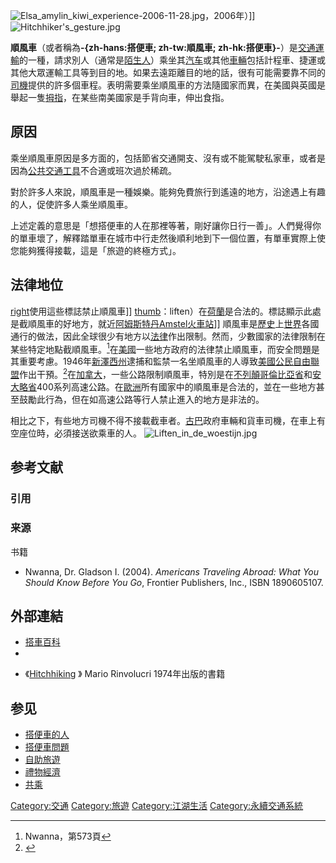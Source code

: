 {{noteTA
|G1=Transport
|T = zh-cn:顺风车; zh-tw:搭便車; zh-hk:順風車;
|1 = zh-cn:顺风车; zh-tw:搭便車; zh-hk:順風車;
}}
[[File:Elsa_amylin_kiwi_experience-2006-11-28.jpg|thumb]]，2006年）]]
[[File:Hitchhiker's_gesture.jpg|thumb]]

'''順風車'''（或者稱為'''-{zh-hans:搭便車; zh-tw:順風車; zh-hk:搭便車}-'''）是[[交通運輸|交通運輸]]的一種，請求別人（通常是[[陌生人|陌生人]]）乘坐其[[汽车|汽车]]或其他[[車輛|車輛]]包括計程車、捷運或其他大眾運輸工具等到目的地。如果去遠距離目的地的話，很有可能需要靠不同的[[司機|司機]]提供的許多個車程。表明需要乘坐順風車的方法隨國家而異，在美國與英國是舉起一隻[[拇指|拇指]]，在某些南美國家是手背向車，伸出食指。

==原因==
乘坐順風車原因是多方面的，包括節省交通開支、沒有或不能駕駛私家車，或者是因為[[公共交通工具|公共交通工具]]不合適或班次過於稀疏。

對於許多人來說，順風車是一種娛樂。能夠免費旅行到遙遠的地方，沿途遇上有趣的人，促使許多人乘坐順風車。

{{Cquote2|The hitchhiker is there so you can do your good deed for the day|前世界橫越大陸旅客、《Hitchhiking with a bike》的導師Max Neumegen提出順風車的定義}}
上述定義的意思是「想搭便車的人在那裡等著，剛好讓你日行一善」。人們覺得你的單車壞了，解釋踏單車在城市中行走然後順利地到下一個位置，有單車實際上使您能夠獲得接載，這是「旅遊的終極方式」。

==法律地位==
[[檔案:US_no_hitchhiking_signs.svg|right]]使用這些標誌禁止順風車]]
[[檔案:Hitchhiker_sign_amsterdam_amstel.jpg|thumb]]：liften）在[[荷蘭|荷蘭]]是合法的。標誌顯示此處是截順風車的好地方，就近[[阿姆斯特丹|阿姆斯特丹]]Amstel[[火車站|火車站]]]]
順風車是[[歷史|歷史]]上[[世界|世界]]各國通行的做法，因此全球很少有地方以[[法律|法律]]作出限制。然而，少數國家的法律限制在某些特定地點截順風車。<ref>Nwanna，第573頁</ref>在[[美國|美國]]一些地方政府的法律禁止順風車，而安全問題是其重要考慮。1946年[[新澤西州|新澤西州]]逮捕和監禁一名坐順風車的人導致[[美國公民自由聯盟|美國公民自由聯盟]]作出干預。<ref>{{cite news | language = en | author =  | coauthors =  | url = http://www.time.com/time/magazine/article/0,9171,777285,00.html | quote = In her cell, Susan learned that it also (technically) forbids hitchhiking, and demands (by a law passed in 1799) that strangers be able to give a good account of themselves. ... Attorney James A. Major of the American Civil Liberties Union demanded that she be given a new trial. | title = So You Won't Talk, Huh? | work = [[時代雜誌|時代雜誌]] | publisher =  | pages =  | date = 1946年11月18日 | accessdate = 2009年1月27日 | archive-date = 2009年7月19日 | archive-url = https://web.archive.org/web/20090719192406/http://www.time.com/time/magazine/article/0,9171,777285,00.html | dead-url = yes }}</ref>在[[加拿大|加拿大]]，一些公路限制順風車，特別是在[[不列顛哥倫比亞省|不列顛哥倫比亞省]]和[[安大略省|安大略省]]400系列高速公路。在[[歐洲|歐洲]]所有國家中的順風車是合法的，並在一些地方甚至鼓勵此行為，但在如高速公路等行人禁止進入的地方是非法的。

相比之下，有些地方司機不得不接載截車者。[[古巴|古巴]]政府車輛和貨車司機，在車上有空座位時，必須接送欲乘車的人。
[[File:Liften_in_de_woestijn.jpg|thumb]]

== 参考文献 ==
=== 引用 ===
{{Reflist}}

=== 来源 ===
;书籍
* Nwanna, Dr. Gladson I. (2004). ''Americans Traveling Abroad: What You Should Know Before You Go'', Frontier Publishers, Inc., ISBN 1890605107.

== 外部連結 ==
{{Commonscat|Hitchhiking}}
* [http://hitchwiki.org/zh 搭車百科]
* {{en}}{{dmoz|Recreation/Travel/Transportation/Hitchhiking}}
* {{en}}《[http://bernd.wechner.info/Hitchhiking/Mario/contents.html Hitchhiking] {{Wayback|url=http://bernd.wechner.info/Hitchhiking/Mario/contents.html |date=20210125102500 }}》 Mario Rinvolucri 1974年出版的書籍

== 参见 ==
*[[搭便車的人|搭便車的人]]
*[[搭便車問題|搭便車問題]]
*[[自助旅遊|自助旅遊]]
*[[禮物經濟|禮物經濟]]
*[[共乘|共乘]]

[[Category:交通|Category:交通]]
[[Category:旅遊|Category:旅遊]]
[[Category:江湖生活|Category:江湖生活]]
[[Category:永續交通系統|Category:永續交通系統]]